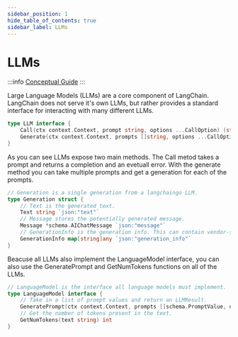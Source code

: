 ```yaml
---
sidebar_position: 1
hide_table_of_contents: true
sidebar_label: LLMs
---
```



# LLMs

:::info
[Conceptual Guide](https://python.langchain.com/docs/modules/model_io/llms)
:::

Large Language Models (LLMs) are a core component of LangChain. 
LangChain does not serve it's own LLMs, but rather provides a standard interface for interacting with many different LLMs.

```go
type LLM interface {
	Call(ctx context.Context, prompt string, options ...CallOption) (string, error)
	Generate(ctx context.Context, prompts []string, options ...CallOption) ([]*Generation, error)
}
```
As you can see LLMs expose two main methods. The Call metod takes a prompt and returns a completion and an evetuall error.
With the generate method you can take multiple prompts and get a generation for each of the prompts.

```go
// Generation is a single generation from a langchaingo LLM.
type Generation struct {
	// Text is the generated text.
	Text string `json:"text"`
	// Message stores the potentially generated message.
	Message *schema.AIChatMessage `json:"message"`
	// GenerationInfo is the generation info. This can contain vendor-specific information.
	GenerationInfo map[string]any `json:"generation_info"`
}
```

Beacuse all LLMs also implement the LanguageModel interface, you can also use the GeneratePrompt and GetNumTokens functions on all of the LLMs.

```go
// LanguageModel is the interface all language models must implement.
type LanguageModel interface {
	// Take in a list of prompt values and return an LLMResult.
	GeneratePrompt(ctx context.Context, prompts []schema.PromptValue, options ...CallOption) (LLMResult, error)
	// Get the number of tokens present in the text.
	GetNumTokens(text string) int
}
```

<DocCardList />
